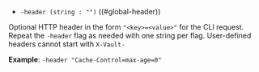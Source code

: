 - `-header (string : "")` ((#global-header))

Optional HTTP header in the form `"<key>=<value>"` for the CLI request. Repeat
the `-header` flag as needed with one string per flag. User-defined headers
cannot start with `X-Vault-`

**Example**: `-header "Cache-Control=max-age=0"`

